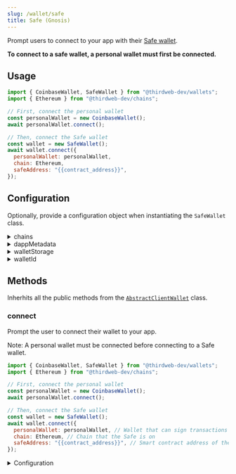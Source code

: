 ```yaml
---
slug: /wallet/safe
title: Safe (Gnosis)
---
```



Prompt users to connect to your app with their [Safe wallet](https://safe.global/wallet).

**To connect to a safe wallet, a personal wallet must first be connected.**

## Usage

```javascript
import { CoinbaseWallet, SafeWallet } from "@thirdweb-dev/wallets";
import { Ethereum } from "@thirdweb-dev/chains";

// First, connect the personal wallet
const personalWallet = new CoinbaseWallet();
await personalWallet.connect();

// Then, connect the Safe wallet
const wallet = new SafeWallet();
await wallet.connect({
  personalWallet: personalWallet,
  chain: Ethereum,
  safeAddress: "{{contract_address}}",
});
```

## Configuration

Optionally, provide a configuration object when instantiating the `SafeWallet` class.

<details>
  <summary>chains</summary>
  <div>

Provide an array of chains you want to support.

Must be an array of `Chain` objects, from the [`@thirdweb-dev/chains`](https://www.npmjs.com/package/@thirdweb-dev/chains) package.

Defaults to our [default chains](/react/react.thirdwebprovider#default-chains).

```javascript
import { SafeWallet } from "@thirdweb-dev/wallets";
import { Ethereum } from "@thirdweb-dev/chains";

const walletWithOptions = new SafeWallet(
  // highlight-start
  {
    chains: [Ethereum],
  },
  // highlight-end
);
```

</div>
</details>

<details>
  <summary>dappMetadata</summary>
  <div>

Information about your app that the wallet will display when your app tries to connect to it.

Must be an object containing `name`, `url`, `description` and `logoUrl` properties.

```javascript
import { SafeWallet } from "@thirdweb-dev/wallets";

const walletWithOptions = new SafeWallet({
  // highlight-start
  dappMetadata: {
    name: "thirdweb powered dApp",
    url: "https://thirdweb.com",
    description: "thirdweb powered dApp",
    logoUrl: "https://thirdweb.com/favicon.ico",
  },
  // highlight-end
});
```

</div>
</details>

<details>
  <summary>walletStorage</summary>
  <div>

Some wallets need to store data in persistent storage. This is the storage that will be used for that.

Must be an object conforming to the `AsyncStorage` interface:

```typescript
export interface AsyncStorage {
  getItem(key: string): Promise<string | null>;
  setItem(key: string, value: string): Promise<void>;
  removeItem(key: string): Promise<void>;
}
```

Example:

```javascript
import { SafeWallet } from "@thirdweb-dev/wallets";

const walletWithOptions = new SafeWallet(
  // highlight-start
  {
    walletStorage: {
      getItem: (key) => {
        // Implement your own storage logic here
      },
      removeItem: (key) => {
        // Implement your own storage logic here
      },
      setItem: (key, value) => {
        // Implement your own storage logic here
      },
    },
  },
  // highlight-end
);
```

</div>
</details>

<details>
  <summary>walletId</summary>
  <div>

An ID for the wallet used to store the wallet in the `walletStorage`.

```javascript
import { SafeWallet } from "@thirdweb-dev/wallets";

const walletWithOptions = new SafeWallet(
  // highlight-start
  {
    walletId: "wallet-id",
  },
  // highlight-end
);
```

</div>
</details>

## Methods

Inherhits all the public methods from the [`AbstractClientWallet`](interfaces/abstract-client-wallet) class.

### connect

Prompt the user to connect their wallet to your app.

Note: A personal wallet must be connected before connecting to a Safe wallet.

```javascript
import { CoinbaseWallet, SafeWallet } from "@thirdweb-dev/wallets";
import { Ethereum } from "@thirdweb-dev/chains";

// First, connect the personal wallet
const personalWallet = new CoinbaseWallet();
await personalWallet.connect();

// Then, connect the Safe wallet
const wallet = new SafeWallet();
await wallet.connect({
  personalWallet: personalWallet, // Wallet that can sign transactions on the Safe
  chain: Ethereum, // Chain that the Safe is on
  safeAddress: "{{contract_address}}", // Smart contract address of the Safe
});
```

<details>
  <summary>Configuration</summary>
  <div>

#### personalWallet

The instance of a personal wallet that can sign transactions on the Safe.

Must be of type `EVMWallet` such as [`CoinbaseWallet`](/wallet/coinbase-wallet) or [`MetamaskWallet`](/wallet/metamask).

#### chain

The chain that the Safe smart contract is deployed to.

Must be a `Chain` object, from the [`@thirdweb-dev/chains`](https://www.npmjs.com/package/@thirdweb-dev/chains) package.

#### safeAddress

Smart contract address of the Safe wallet.

Must be a `string`.

#### Return Value

Returns a `string` containing the wallet address, or throws and error if connection failed.

```typescript
string;
```

</div>
</details>
